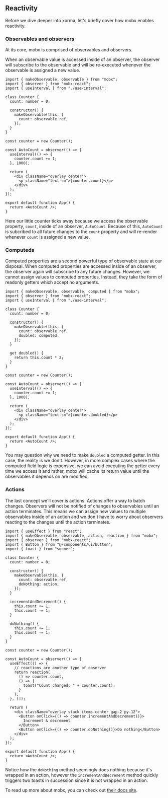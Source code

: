 ## Reactivity

Before we dive deeper into xorma, let's briefly cover how mobx enables reactivity.

### Observables and observers

At its core, mobx is comprised of observables and observers.

When an observable value is accessed inside of an observer, the observer will subscribe to the observable and will be re-executed whenever the observable is assigned a new value.

```tsx live
import { makeObservable, observable } from "mobx";
import { observer } from "mobx-react";
import { useInterval } from "./use-interval";

class Counter {
  count: number = 0;

  constructor() {
    makeObservable(this, {
      count: observable.ref,
    });
  }
}

const counter = new Counter();

const AutoCount = observer(() => {
  useInterval(() => {
    counter.count += 1;
  }, 1000);

  return (
    <div className="overlay center">
      <p className="text-sm">{counter.count}</p>
    </div>
  );
});

export default function App() {
  return <AutoCount />;
}
```

Here our little counter ticks away because we access the observable property, `count`, inside of an observer, `AutoCount`. Because of this, `AutoCount` is subcribed to all future changes to the `count` property and will re-render whenever `count` is assigned a new value.

### Computeds

Computed properties are a second powerful type of observable state at our disposal. When computed properties are accessed inside of an observer, the observer again will subscribe to any future changes. However, we cannot assign values to computed properties. Instead, they take the form of readonly getters which accept no arguments.

```tsx live
import { makeObservable, observable, computed } from "mobx";
import { observer } from "mobx-react";
import { useInterval } from "./use-interval";

class Counter {
  count: number = 0;

  constructor() {
    makeObservable(this, {
      count: observable.ref,
      doubled: computed,
    });
  }

  get doubled() {
    return this.count * 2;
  }
}

const counter = new Counter();

const AutoCount = observer(() => {
  useInterval(() => {
    counter.count += 1;
  }, 1000);

  return (
    <div className="overlay center">
      <p className="text-sm">{counter.doubled}</p>
    </div>
  );
});

export default function App() {
  return <AutoCount />;
}
```

You may question why we need to make `doubled` a computed getter. In this case, the reality is we don't. However, in more complex cases where the computed field logic is expensive, we can avoid executing the getter every time we access it and rather, mobx will cache its return value until the observables it depends on are modified.

### Actions

The last concept we'll cover is actions. Actions offer a way to batch changes. Observers will not be notified of changes to observables until an action terminates. This means we can assign new values to multiple observables inside of an action and we don't have to worry about observers reacting to the changes until the action terminates.

```tsx live
import { useEffect } from "react";
import { makeObservable, observable, action, reaction } from "mobx";
import { observer } from "mobx-react";
import { Button } from "@/components/ui/button";
import { toast } from "sonner";

class Counter {
  count: number = 0;

  constructor() {
    makeObservable(this, {
      count: observable.ref,
      doNothing: action,
    });
  }

  incrementAndDecrement() {
    this.count += 1;
    this.count -= 1;
  }

  doNothing() {
    this.count += 1;
    this.count -= 1;
  }
}

const counter = new Counter();

const AutoCount = observer(() => {
  useEffect(() => {
    // reactions are another type of observer
    return reaction(
      () => counter.count,
      () => {
        toast("Count changed: " + counter.count);
      }
    );
  }, []);

  return (
    <div className="overlay stack items-center gap-2 py-12">
      <Button onClick={() => counter.incrementAndDecrement()}>
        Increment & decrement
      </Button>
      <Button onClick={() => counter.doNothing()}>Do nothing</Button>
    </div>
  );
});

export default function App() {
  return <AutoCount />;
}
```

Notice how the `doNothing` method seemingly does nothing because it's wrapped in an action, however the `incrementAndDecrement` method quickly triggers two toasts in succession since it is not wrapped in an action.

To read up more about mobx, you can check out [their docs site](https://mobx.js.org/README.html#a-quick-example).
